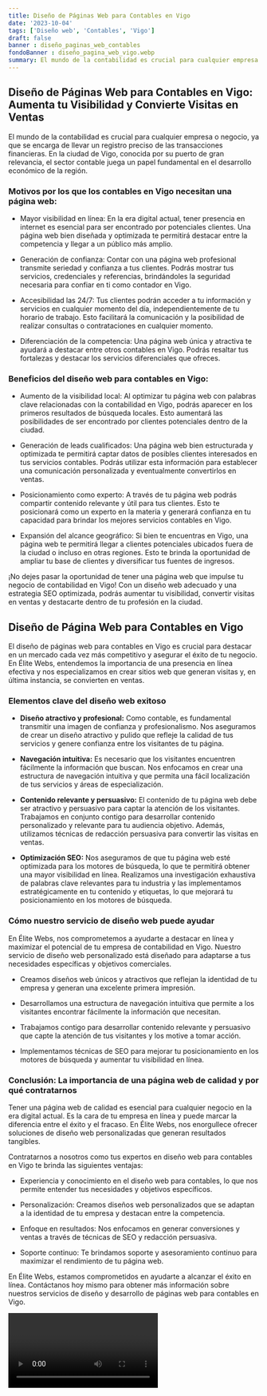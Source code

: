 ```yaml
---
title: Diseño de Páginas Web para Contables en Vigo
date: '2023-10-04'
tags: ['Diseño web', 'Contables', 'Vigo']
draft: false
banner : diseño_paginas_web_contables
fondoBanner : diseño_pagina_web_vigo.webp
summary: El mundo de la contabilidad es crucial para cualquier empresa o negocio, ya que se encarga de llevar un registro preciso de las transacciones financieras. En la ciudad de Vigo, conocida por su puerto de gran relevancia, el sector contable juega un papel fundamental en el desarrollo económico de la región.
---
```


## Diseño de Páginas Web para Contables en Vigo: Aumenta tu Visibilidad y Convierte Visitas en Ventas

El mundo de la contabilidad es crucial para cualquier empresa o negocio, ya que se encarga de llevar un registro preciso de las transacciones financieras. En la ciudad de Vigo, conocida por su puerto de gran relevancia, el sector contable juega un papel fundamental en el desarrollo económico de la región.

### Motivos por los que los contables en Vigo necesitan una página web:

- Mayor visibilidad en línea: En la era digital actual, tener presencia en internet es esencial para ser encontrado por potenciales clientes. Una página web bien diseñada y optimizada te permitirá destacar entre la competencia y llegar a un público más amplio.

- Generación de confianza: Contar con una página web profesional transmite seriedad y confianza a tus clientes. Podrás mostrar tus servicios, credenciales y referencias, brindándoles la seguridad necesaria para confiar en ti como contador en Vigo.

- Accesibilidad las 24/7: Tus clientes podrán acceder a tu información y servicios en cualquier momento del día, independientemente de tu horario de trabajo. Esto facilitará la comunicación y la posibilidad de realizar consultas o contrataciones en cualquier momento.

- Diferenciación de la competencia: Una página web única y atractiva te ayudará a destacar entre otros contables en Vigo. Podrás resaltar tus fortalezas y destacar los servicios diferenciales que ofreces.

### Beneficios del diseño web para contables en Vigo:

- Aumento de la visibilidad local: Al optimizar tu página web con palabras clave relacionadas con la contabilidad en Vigo, podrás aparecer en los primeros resultados de búsqueda locales. Esto aumentará las posibilidades de ser encontrado por clientes potenciales dentro de la ciudad.

- Generación de leads cualificados: Una página web bien estructurada y optimizada te permitirá captar datos de posibles clientes interesados en tus servicios contables. Podrás utilizar esta información para establecer una comunicación personalizada y eventualmente convertirlos en ventas.

- Posicionamiento como experto: A través de tu página web podrás compartir contenido relevante y útil para tus clientes. Esto te posicionará como un experto en la materia y generará confianza en tu capacidad para brindar los mejores servicios contables en Vigo.

- Expansión del alcance geográfico: Si bien te encuentras en Vigo, una página web te permitirá llegar a clientes potenciales ubicados fuera de la ciudad o incluso en otras regiones. Esto te brinda la oportunidad de ampliar tu base de clientes y diversificar tus fuentes de ingresos.

¡No dejes pasar la oportunidad de tener una página web que impulse tu negocio de contabilidad en Vigo! Con un diseño web adecuado y una estrategia SEO optimizada, podrás aumentar tu visibilidad, convertir visitas en ventas y destacarte dentro de tu profesión en la ciudad.

<GifSeo />

<Cta />

## Diseño de Página Web para Contables en Vigo

El diseño de páginas web para contables en Vigo es crucial para destacar en un mercado cada vez más competitivo y asegurar el éxito de tu negocio. En Élite Webs, entendemos la importancia de una presencia en línea efectiva y nos especializamos en crear sitios web que generan visitas y, en última instancia, se convierten en ventas.

### Elementos clave del diseño web exitoso

- **Diseño atractivo y profesional:** Como contable, es fundamental transmitir una imagen de confianza y profesionalismo. Nos aseguramos de crear un diseño atractivo y pulido que refleje la calidad de tus servicios y genere confianza entre los visitantes de tu página.

- **Navegación intuitiva:** Es necesario que los visitantes encuentren fácilmente la información que buscan. Nos enfocamos en crear una estructura de navegación intuitiva y que permita una fácil localización de tus servicios y áreas de especialización.

- **Contenido relevante y persuasivo:** El contenido de tu página web debe ser atractivo y persuasivo para captar la atención de los visitantes. Trabajamos en conjunto contigo para desarrollar contenido personalizado y relevante para tu audiencia objetivo. Además, utilizamos técnicas de redacción persuasiva para convertir las visitas en ventas.

- **Optimización SEO:** Nos aseguramos de que tu página web esté optimizada para los motores de búsqueda, lo que te permitirá obtener una mayor visibilidad en línea. Realizamos una investigación exhaustiva de palabras clave relevantes para tu industria y las implementamos estratégicamente en tu contenido y etiquetas, lo que mejorará tu posicionamiento en los motores de búsqueda.

### Cómo nuestro servicio de diseño web puede ayudar

En Élite Webs, nos comprometemos a ayudarte a destacar en línea y maximizar el potencial de tu empresa de contabilidad en Vigo. Nuestro servicio de diseño web personalizado está diseñado para adaptarse a tus necesidades específicas y objetivos comerciales.

- Creamos diseños web únicos y atractivos que reflejan la identidad de tu empresa y generan una excelente primera impresión.

- Desarrollamos una estructura de navegación intuitiva que permite a los visitantes encontrar fácilmente la información que necesitan.

- Trabajamos contigo para desarrollar contenido relevante y persuasivo que capte la atención de tus visitantes y los motive a tomar acción.

- Implementamos técnicas de SEO para mejorar tu posicionamiento en los motores de búsqueda y aumentar tu visibilidad en línea.

### Conclusión: La importancia de una página web de calidad y por qué contratarnos

Tener una página web de calidad es esencial para cualquier negocio en la era digital actual. Es la cara de tu empresa en línea y puede marcar la diferencia entre el éxito y el fracaso. En Élite Webs, nos enorgullece ofrecer soluciones de diseño web personalizadas que generan resultados tangibles.

Contratarnos a nosotros como tus expertos en diseño web para contables en Vigo te brinda las siguientes ventajas:

- Experiencia y conocimiento en el diseño web para contables, lo que nos permite entender tus necesidades y objetivos específicos.

- Personalización: Creamos diseños web personalizados que se adaptan a la identidad de tu empresa y destacan entre la competencia.

- Enfoque en resultados: Nos enfocamos en generar conversiones y ventas a través de técnicas de SEO y redacción persuasiva.

- Soporte continuo: Te brindamos soporte y asesoramiento continuo para maximizar el rendimiento de tu página web.

En Élite Webs, estamos comprometidos en ayudarte a alcanzar el éxito en línea. Contáctanos hoy mismo para obtener más información sobre nuestros servicios de diseño y desarrollo de páginas web para contables en Vigo.

<Video />

<CtaBot job='Contables' city='Vigo'/>

<Gmaps query='Vigo+españa+maps' />